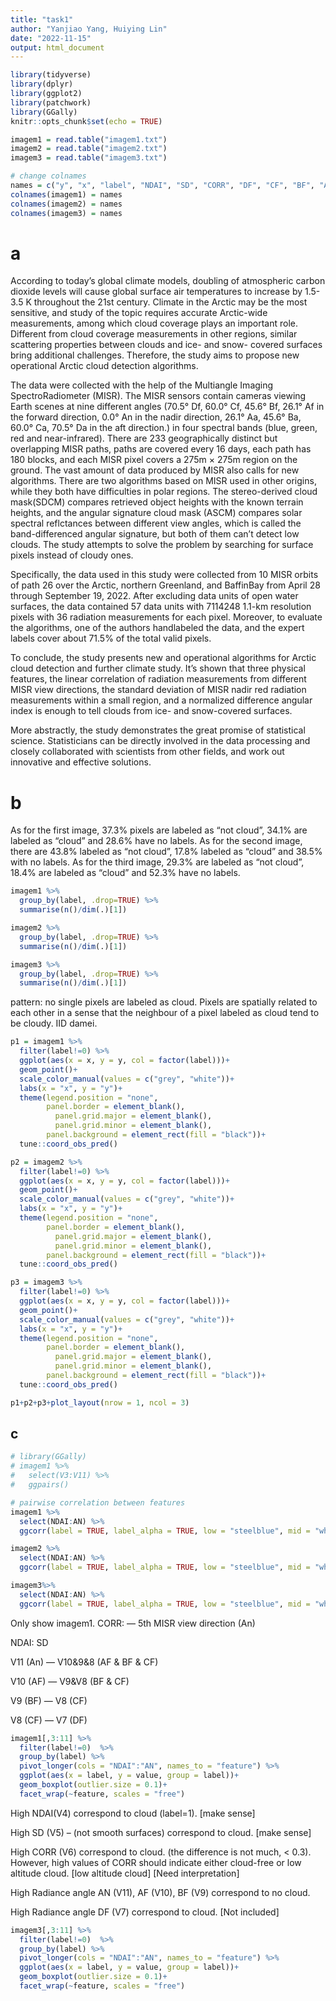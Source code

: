 ```yaml
---
title: "task1"
author: "Yanjiao Yang, Huiying Lin"
date: "2022-11-15"
output: html_document
---
```


```r
library(tidyverse)
library(dplyr)
library(ggplot2)
library(patchwork)
library(GGally)
knitr::opts_chunk$set(echo = TRUE)
```

```r
imagem1 = read.table("imagem1.txt")
imagem2 = read.table("imagem2.txt")
imagem3 = read.table("imagem3.txt")

# change colnames
names = c("y", "x", "label", "NDAI", "SD", "CORR", "DF", "CF", "BF", "AF", "AN")
colnames(imagem1) = names
colnames(imagem2) = names
colnames(imagem3) = names
```

# a
According to today's global climate models, doubling of atmospheric carbon dioxide levels will cause global surface air temperatures to increase by 1.5-3.5 K throughout the 21st century. Climate in the Arctic may be the most sensitive, and study of the topic requires accurate Arctic-wide measurements, among which cloud coverage plays an important role. Different from cloud coverage measurements in other regions, similar scattering properties between clouds and ice- and snow- covered surfaces bring additional challenges. Therefore, the study aims to propose new operational Arctic cloud detection algorithms. 

The data were collected with the help of the Multiangle Imaging SpectroRadiometer (MISR). The MISR sensors contain cameras viewing Earth scenes at nine different angles (70.5° Df, 60.0° Cf, 45.6° Bf, 26.1° Af in the forward direction, 0.0° An in the nadir direction, 26.1° Aa, 45.6° Ba, 60.0° Ca, 70.5° Da in the aft direction.) in four spectral bands (blue, green, red and near-infrared). There are 233 geographically distinct but overlapping MISR paths, paths are covered every 16 days, each path has 180 blocks, and each MISR pixel covers a 275m $\times$ 275m region on the ground. The vast amount of data produced by MISR also calls for new algorithms. There are two algorithms based on MISR used in other origins, while they both have difficulties in polar regions. The stereo-derived cloud mask(SDCM) compares retrieved object heights with the known terrain heights, and the angular signature cloud mask (ASCM) compares solar spectral reflctances between different view angles, which is called the band-differenced angular signature, but both of them can't detect low clouds. The study attempts to solve the problem by searching for surface pixels instead of cloudy ones.

Specifically, the data used in this study were collected from 10 MISR orbits of path 26 over the Arctic, northern Greenland, and BaffinBay from April 28 through September 19, 2022. After excluding data units of open water surfaces, the data contained 57 data units with 7114248 1.1-km resolution pixels with 36 radiation measurements for each pixel. Moreover, to evaluate the algorithms, one of the authors handlabeled the data, and the expert labels cover about 71.5% of the total valid pixels. 

To conclude, the study presents new and operational algorithms for Arctic cloud detection and further climate study. It's shown that three physical features, the linear correlation of radiation measurements from different MISR view directions, the standard deviation of MISR nadir red radiation measurements within a small region, and a normalized difference angular index is enough to tell clouds from ice- and snow-covered surfaces.

More abstractly, the study demonstrates the great promise of statistical science. Statisticians can be directly involved in the data processing and closely collaborated with scientists from other fields, and work out innovative and effective solutions.

# b
As for the first image, 37.3% pixels are labeled as "not cloud", 34.1% are labeled as "cloud" and 28.6% have no labels. As for the second image, there are 43.8% labeled as "not cloud", 17.8% labeled as "cloud" and 38.5% with no labels. As for the third image, 29.3% are labeled as "not cloud", 18.4% are labeled as "cloud" and 52.3% have no labels.
```r
imagem1 %>%
  group_by(label, .drop=TRUE) %>%
  summarise(n()/dim(.)[1])

imagem2 %>%
  group_by(label, .drop=TRUE) %>%
  summarise(n()/dim(.)[1])

imagem3 %>%
  group_by(label, .drop=TRUE) %>%
  summarise(n()/dim(.)[1])
```

pattern: no single pixels are labeled as cloud. Pixels are spatially related to each other in a sense that the neighbour of a pixel labeled as cloud tend to be cloudy. IID damei.

```r
p1 = imagem1 %>%
  filter(label!=0) %>%
  ggplot(aes(x = x, y = y, col = factor(label)))+
  geom_point()+
  scale_color_manual(values = c("grey", "white"))+
  labs(x = "x", y = "y")+
  theme(legend.position = "none",
        panel.border = element_blank(),
          panel.grid.major = element_blank(),
          panel.grid.minor = element_blank(),
        panel.background = element_rect(fill = "black"))+
  tune::coord_obs_pred()

p2 = imagem2 %>%
  filter(label!=0) %>%
  ggplot(aes(x = x, y = y, col = factor(label)))+
  geom_point()+
  scale_color_manual(values = c("grey", "white"))+
  labs(x = "x", y = "y")+
  theme(legend.position = "none",
        panel.border = element_blank(),
          panel.grid.major = element_blank(),
          panel.grid.minor = element_blank(),
        panel.background = element_rect(fill = "black"))+
  tune::coord_obs_pred()

p3 = imagem3 %>%
  filter(label!=0) %>%
  ggplot(aes(x = x, y = y, col = factor(label)))+
  geom_point()+
  scale_color_manual(values = c("grey", "white"))+
  labs(x = "x", y = "y")+
  theme(legend.position = "none",
        panel.border = element_blank(),
          panel.grid.major = element_blank(),
          panel.grid.minor = element_blank(),
        panel.background = element_rect(fill = "black"))+
  tune::coord_obs_pred()

p1+p2+p3+plot_layout(nrow = 1, ncol = 3)


```

## c

```r
# library(GGally)
# imagem1 %>%
#   select(V3:V11) %>%
#   ggpairs()
```

```r
# pairwise correlation between features
imagem1 %>%
  select(NDAI:AN) %>%
  ggcorr(label = TRUE, label_alpha = TRUE, low = "steelblue", mid = "white", high = "darkred")
```

```r
imagem2 %>%
  select(NDAI:AN) %>%
  ggcorr(label = TRUE, label_alpha = TRUE, low = "steelblue", mid = "white", high = "darkred")
```

```r
imagem3%>%
  select(NDAI:AN) %>%
  ggcorr(label = TRUE, label_alpha = TRUE, low = "steelblue", mid = "white", high = "darkred")
```

Only show imagem1.
CORR: --- 5th MISR view direction (An)

NDAI: SD

V11 (An) --- V10&9&8 (AF & BF & CF)

V10 (AF) --- V9&V8 (BF & CF)

V9 (BF) --- V8 (CF)

V8 (CF) --- V7 (DF)

```r
imagem1[,3:11] %>%
  filter(label!=0)  %>%
  group_by(label) %>%
  pivot_longer(cols = "NDAI":"AN", names_to = "feature") %>%
  ggplot(aes(x = label, y = value, group = label))+
  geom_boxplot(outlier.size = 0.1)+
  facet_wrap(~feature, scales = "free")
```

High NDAI(V4) correspond to cloud (label=1). [make sense]

High SD (V5) -- (not smooth surfaces) correspond to cloud. [make sense]

High CORR (V6) correspond to cloud. (the difference is not much, < 0.3). However, high values of CORR should indicate either cloud-free or low altitude cloud. [low altitude cloud] [Need interpretation]

High Radiance angle AN (V11), AF (V10), BF (V9) correspond to no cloud.

High Radiance angle DF (V7) correspond to cloud. [Not included]


```r
imagem3[,3:11] %>%
  filter(label!=0)  %>%
  group_by(label) %>%
  pivot_longer(cols = "NDAI":"AN", names_to = "feature") %>%
  ggplot(aes(x = label, y = value, group = label))+
  geom_boxplot(outlier.size = 0.1)+
  facet_wrap(~feature, scales = "free")
```







